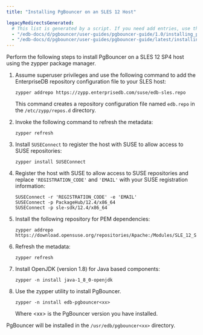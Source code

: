 ```yaml
---
title: "Installing PgBouncer on an SLES 12 Host"

legacyRedirectsGenerated:
  # This list is generated by a script. If you need add entries, use the `legacyRedirects` key.
  - "/edb-docs/d/pgbouncer/user-guides/pgbouncer-guide/1.0/installing_pgbouncer_on_an_sles_host.html"
  - "/edb-docs/d/pgbouncer/user-guides/pgbouncer-guide/latest/installing_pgbouncer_on_an_sles_host.html"
---
```


<div id="installing_on_an_sles12_host" class="registered_link"></div>


Perform the following steps to install PgBouncer on a SLES 12 SP4 host using the zypper package manager.

1.  Assume superuser privileges and use the following command to add the EnterpriseDB repository configuration file to your SLES host:

    ``` text
    zypper addrepo https://zypp.enterprisedb.com/suse/edb-sles.repo
    ```

    This command creates a repository configuration file named `edb.repo` in the `/etc/zypp/repos.d` directory.

2.  Invoke the following command to refresh the metadata:

    ``` text
    zypper refresh
    ```

3.  Install `SUSEConnect` to register the host with SUSE to allow access to SUSE repositories:

    ``` text
    zypper install SUSEConnect
    ```

4.  Register the host with SUSE to allow access to SUSE repositories and replace `'REGISTRATION_CODE'` and `'EMAIL'` with your SUSE registration information:

    ``` text
    SUSEConnect -r 'REGISTRATION_CODE' -e 'EMAIL'
    SUSEConnect -p PackageHub/12.4/x86_64
    SUSEConnect -p sle-sdk/12.4/x86_64
    ```

5.  Install the following repository for PEM dependencies:

    ``` text
    zypper addrepo https://download.opensuse.org/repositories/Apache:/Modules/SLE_12_SP4/Apache:Modules.repo
    ```

6.  Refresh the metadata:

    ``` text
    zypper refresh
    ```

7.  Install OpenJDK (version 1.8) for Java based components:

    ``` text
    zypper -n install java-1_8_0-openjdk
    ```

8.  Use the zypper utility to install PgBouncer.

    ``` text
    zypper -n install edb-pgbouncer<xx>
    ```

    Where &lt;xx&gt; is the PgBouncer version you have installed.

PgBouncer will be installed in the `/usr/edb/pgbouncer<xx>` directory.
